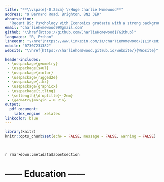 ```yaml
---
title: "**\\vspace{-0.25cm} \\Huge Charlie Homewood**"
address: "9 Bernard Road, Brighton, BN2 3ER"
aboutsection: 
  "Recent BSc Psychology with Economics graduate with a strong background in data analysis, research skills and scientific methodology gained from educational and work experiences. I am passionate to utilise the skills I have developed to provide insights into important questions"
email: "charliehomewood99@gmail.com"
github: "\\href{https://github.com/CharlieHomewood}{Github}"
languages: "R, Python"
linkedin: "\\href{https://www.linkedin.com/in/charliehomewood/}{Linkedin}"
mobile: "07307233382"
website: "\\href{https://charliehomewood.github.io/website/}{Website}"

header-includes:
 - \usepackage{geometry}
 - \usepackage{soul}
 - \usepackage{xcolor}
 - \usepackage{ragged2e}
 - \usepackage{tikz}
 - \usepackage{graphicx}
 - \usepackage{titling}
 - \setlength{\droptitle}{-2em}  
 - \geometry{margin = 0.2in}
output: 
  pdf_document:
    latex_engine: xelatex
linkcolor: blue
---
```


```r
library(knitr)
knitr::opts_chunk$set(echo = FALSE, message = FALSE, warning = FALSE)
```

\definecolor{pagecolor}{HTML}{d7f7f7}
\pagecolor{pagecolor}

\begin{minipage}[c]{0.5\textwidth}
\vspace{0.1cm}
\hspace{0.5cm}
\begin{tikzpicture}
\clip (0,0)  circle (2cm) ;
\node[anchor=center] at (0,0) {\includegraphics[width=0.4\textwidth]{./img/me.jpg}};
\end{tikzpicture}
\end{minipage}
\begin{minipage}[c]{0.5\textwidth}
\vspace{0.1cm}
\raggedleft \large Address: `r rmarkdown::metadata$address`

\raggedleft \large Email: `r rmarkdown::metadata$email`

\raggedleft \large Mobile: `r rmarkdown::metadata$mobile`

\raggedleft \large `r rmarkdown::metadata$github` \texttt{|} \large `r rmarkdown::metadata$linkedin` \texttt{|} \large `r rmarkdown::metadata$website`
\end{minipage}

\

`r rmarkdown::metadata$aboutsection`

# \LARGE ------ Education ------
\vspace{0.25cm}
\begin{minipage}[t]{0.4\textwidth}
  \Large\textbf{BSc Psychology with Economics}\\
  \raggedleft \large \textit{2019-2023}\\
  \raggedleft \large \textit{University of Sussex}\\
  \raggedleft \large \textit{\textbf{Grade: 1st class (Hons)}}\\
\end{minipage}
\begin{minipage}[t]{1\textwidth\hspace{1cm}}
  \large\textbf{\textit{Relevant Modules}}\\
  \tiny \\
  \begin{itemize}
    \setlength{\itemsep}{0pt}
    \normalsize \item \textbf{Research Dissertation} 
      \begin{itemize}
        \normalsize \item \href{https://psyarxiv.com/6d5nq/}{\ul{Conducted computational reproductions of analyses \\ published in peer-reviewed journal articles}}
      \end{itemize}
    \vspace{0.25cm}
    \normalsize \item \textbf{Quantitative and Qualitative Methods}
      \begin{itemize}
        \normalsize \item \href{https://github.com/CharlieHomewood/QQM-EFA}{\ul{Conducted an exploratory Factor Analysis on \\ questionnaire data I collected}}
      \end{itemize}
    \vspace{0.25cm}
    \normalsize \item \textbf{Perspectives in Psychology}
      \begin{itemize}
        \item Developed a solid understanding of broader scientific \\ issues such a replication/reproducibility, research \\ ethics and philosophy of science.
      \end{itemize}
    \vspace{0.25cm}
    \normalsize \item \textbf{Behavioural Economics}
      \begin{itemize}
        \item Developed a strong understanding of cognitive biases \\ in real-world economic behaviour.
      \end{itemize}
  \end{itemize}
\end{minipage}


